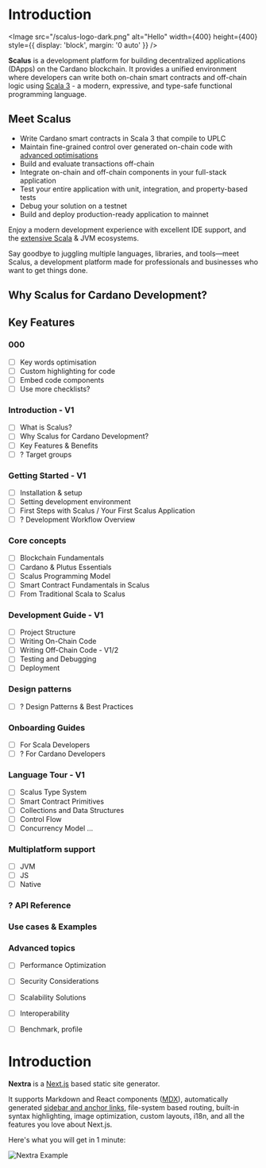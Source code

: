 
# Introduction

<Image src="/scalus-logo-dark.png" alt="Hello" width={400} height={400} style={{ display: 'block', margin: '0 auto' }} />

**Scalus** is a development platform for building decentralized applications (DApps) on the Cardano blockchain. It provides a unified environment where developers can write both on-chain smart contracts and off-chain logic using [Scala 3](/docs/language-tour/scala3) - a modern, expressive, and type-safe functional programming language.

## Meet Scalus

- Write Cardano smart contracts in Scala 3 that compile to UPLC
- Maintain fine-grained control over generated on-chain code with [advanced optimisations](/docs/advanced)
- Build and evaluate transactions off-chain
- Integrate on-chain and off-chain components in your full-stack application
- Test your entire application with unit, integration, and property-based tests
- Debug your solution on a testnet
- Build and deploy production-ready application to mainnet


Enjoy a modern development experience with excellent IDE support, and the [extensive Scala](https://index.scala-lang.org/) & JVM ecosystems.

Say goodbye to juggling multiple languages, libraries, and tools—meet Scalus, a development platform made for professionals and businesses who want to get things done.



## Why Scalus for Cardano Development?

## Key Features


### 000
- [ ] Key words optimisation
- [ ] Custom highlighting for code
- [ ] Embed code components
- [ ] Use more checklists?

### Introduction - V1

- [ ]  What is Scalus?
- [ ]  Why Scalus for Cardano Development?
- [ ]  Key Features & Benefits
- [ ]  ? Target groups

### Getting Started - V1

- [ ]  Installation & setup
- [ ]  Setting development environment
- [ ]  First Steps with Scalus / Your First Scalus Application
- [ ]  ? Development Workflow Overview

### Core concepts

- [ ]  Blockchain Fundamentals
- [ ]  Cardano & Plutus Essentials
- [ ]  Scalus Programming Model
- [ ]  Smart Contract Fundamentals in Scalus
- [ ]  From Traditional Scala to Scalus

### Development Guide - V1

- [ ]  Project Structure
- [ ]  Writing On-Chain Code
- [ ]  Writing Off-Chain Code - V1/2
- [ ]  Testing and Debugging
- [ ]  Deployment

### Design patterns

- [ ]  ? Design Patterns & Best Practices

### Onboarding Guides

- [ ]  For Scala Developers
- [ ]  ? For Cardano Developers

### Language Tour - V1

- [ ]  Scalus Type System
- [ ]  Smart Contract Primitives
- [ ]  Collections and Data Structures
- [ ]  Control Flow
- [ ]  Concurrency Model
...

### Multiplatform support

- [ ]  JVM
- [ ]  JS
- [ ]  Native

### ? API Reference

### Use cases & Examples

### Advanced topics

- [ ] Performance Optimization
- [ ] Security Considerations
- [ ] Scalability Solutions
- [ ] Interoperability
- [ ] Benchmark, profile


# Introduction

**Nextra** is a [Next.js](https://nextjs.org) based static site generator.

It supports Markdown and React components ([MDX](/features/mdx)), automatically
generated [sidebar and anchor links](/get-started#sidebar-and-anchor-links),
file-system based routing, built-in syntax highlighting, image optimization,
custom layouts, i18n, and all the features you love about Next.js.

Here's what you will get in 1 minute:

<Bleed>![Nextra Example](/demo.png)</Bleed>

